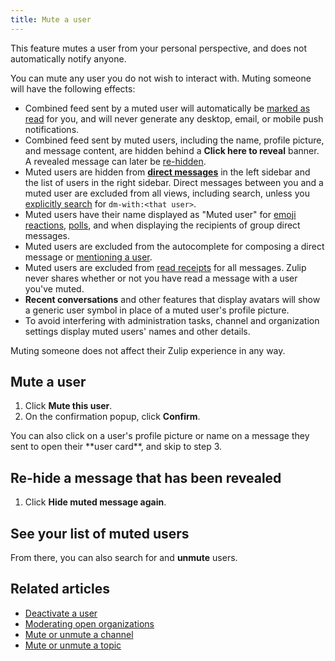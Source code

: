 ```yaml
---
title: Mute a user
---
```



<ZulipTip>
  This feature mutes a user from your personal perspective, and does not
  automatically notify anyone.
</ZulipTip>

You can mute any user you do not wish to interact with. Muting someone will
have the following effects:

* Combined feed sent by a muted user will automatically be [marked as
  read](/help/marking-messages-as-read) for you, and will never
  generate any desktop, email, or mobile push notifications.
* Combined feed sent by muted users, including the name, profile
  picture, and message content, are hidden behind a **Click here to
  reveal** banner. A revealed message can later be
  [re-hidden](/help/mute-a-user#re-hide-a-message-that-has-been-revealed).
* Muted users are hidden from [**direct messages**](/help/direct-messages)
  in the left sidebar and the list of users in the right sidebar. Direct
  messages between you and a muted user are excluded from all views,
  including search, unless you
  [explicitly search](/help/search-for-messages) for `dm-with:<that
  user>`.
* Muted users have their name displayed as "Muted user" for [emoji
  reactions][view-emoji-reactions], [polls](/help/create-a-poll), and
  when displaying the recipients of group direct messages.
* Muted users are excluded from the autocomplete for composing a
  direct message or [mentioning a user](/help/mention-a-user-or-group).
* Muted users are excluded from [read receipts](/help/read-receipts)
  for all messages. Zulip never shares whether or not you have read
  a message with a user you've muted.
* **Recent conversations** and other features that display avatars will
  show a generic user symbol in place of a muted user's profile picture.
* To avoid interfering with administration tasks, channel and
  organization settings display muted users' names and other details.

<ZulipTip>
  Muting someone does not affect their Zulip experience in any way.
</ZulipTip>

[view-emoji-reactions]: /help/emoji-reactions#view-who-reacted-to-a-message

## Mute a user

<FlattenedSteps>
  <UserCardThreeDotMenu />

  1. Click **Mute this user**.
  1. On the confirmation popup, click **Confirm**.
</FlattenedSteps>

<ZulipTip>
  You can also click on a user's profile picture or name on a
  message they sent to open their **user card**, and skip to
  step 3.
</ZulipTip>

## Re-hide a message that has been revealed

<FlattenedSteps>
  <MessageActionsMenu />

  1. Click **Hide muted message again**.
</FlattenedSteps>

## See your list of muted users

<FlattenedSteps>
  <NavigationSteps target="settings/muted-users" />
</FlattenedSteps>

From there, you can also search for and **unmute** users.

## Related articles

* [Deactivate a user](/help/deactivate-or-reactivate-a-user)
* [Moderating open organizations](/help/moderating-open-organizations)
* [Mute or unmute a channel](/help/mute-a-channel)
* [Mute or unmute a topic](/help/mute-a-topic)
